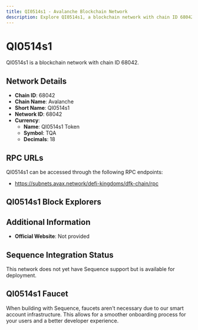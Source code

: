 ```yaml
--- 
title: QI0514s1 - Avalanche Blockchain Network
description: Explore QI0514s1, a blockchain network with chain ID 68042. Learn about its native currency, QI0514s1 Token, and how to interact with the network.
---
```


# QI0514s1

QI0514s1 is a blockchain network with chain ID 68042.

## Network Details

- **Chain ID**: 68042
- **Chain Name**: Avalanche
- **Short Name**: QI0514s1
- **Network ID**: 68042
- **Currency**: 
  - **Name**: QI0514s1 Token
  - **Symbol**: TQA
  - **Decimals**: 18

## RPC URLs

QI0514s1 can be accessed through the following RPC endpoints:

- https://subnets.avax.network/defi-kingdoms/dfk-chain/rpc

## QI0514s1 Block Explorers



## Additional Information

- **Official Website**: Not provided

## Sequence Integration Status

This network does not yet have Sequence support but is available for deployment.

## QI0514s1 Faucet

When building with Sequence, faucets aren't necessary due to our smart account infrastructure. This allows for a smoother onboarding process for your users and a better developer experience.
